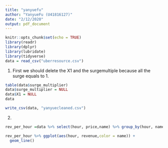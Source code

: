 ```yaml
---
title: "yanyuefu"
author: "YanyueFu (U41816127)"
date: "2/12/2020"
output: pdf_document
---
```


```r
knitr::opts_chunk$set(echo = TRUE)
library(readr)
library(dplyr)
library(lubridate)
library(tidyverse)
data = read_csv("uberresource.csv")
```

1. First we should delete the X1 and the surgemultiple because all the surge equals to 1.
```r
table(data$surge_multiplier)
data$surge_multiplier = NULL
data$X1 = NULL
data
```

```r
write_csv(data, "yanyuecleaned.csv")
```

2.
```r
rev_per_hour =data %>% select(hour, price,name) %>% group_by(hour, name) %>% count() %>% rename(revenue = n)

rev_per_hour %>% ggplot(aes(hour, revenue,color = name)) +
  geom_line()

```

